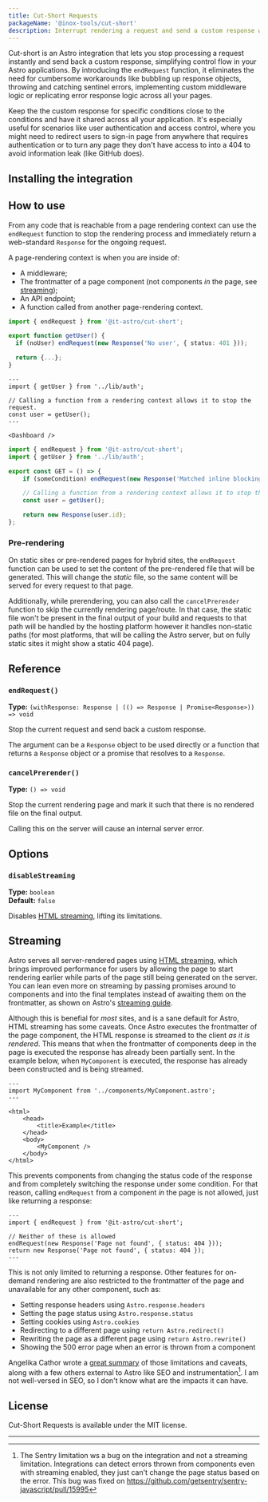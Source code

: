 ```yaml
---
title: Cut-Short Requests
packageName: '@inox-tools/cut-short'
description: Interrupt rendering a request and send a custom response while keeping your code organized.
---
```


Cut-short is an Astro integration that lets you stop processing a request instantly and send back a custom response, simplifying control flow in your Astro applications. By introducing the `endRequest` function, it eliminates the need for cumbersome workarounds like bubbling up response objects, throwing and catching sentinel errors, implementing custom middleware logic or replicating error response logic across all your pages.

Keep the the custom response for specific conditions close to the conditions and have it shared across all your application. It's especially useful for scenarios like user authentication and access control, where you might need to redirect users to sign-in page from anywhere that requires authentication or to turn any page they don't have access to into a 404 to avoid information leak (like GitHub does).

## Installing the integration


<InstallCmd />

## How to use

From any code that is reachable from a page rendering context can use the `endRequest` function to stop the rendering process and immediately return a web-standard `Response` for the ongoing request.

A page-rendering context is when you are inside of:

- A middleware;
- The frontmatter of a page component (not components _in_ the page, see [streaming](#streaming));
- An API endpoint;
- A function called from another page-rendering context.


<Tabs>
  <TabItem label="Common module">

```ts title="src/lib/auth.js"
import { endRequest } from '@it-astro/cut-short';

export function getUser() {
  if (noUser) endRequest(new Response('No user', { status: 401 }));

  return {...};
}
```

  </TabItem>
  <TabItem label="Page or Component">

```astro title="src/pages/dashboard.astro"
---
import { getUser } from '../lib/auth';

// Calling a function from a rendering context allows it to stop the request.
const user = getUser();
---

<Dashboard />
```

  </TabItem>
  <TabItem label="Endpoint">

```ts title="src/pages/userId.ts"
import { endRequest } from '@it-astro/cut-short';
import { getUser } from '../lib/auth';

export const GET = () => {
	if (someCondition) endRequest(new Response('Matched inline blocking condition'));

	// Calling a function from a rendering context allows it to stop the request.
	const user = getUser();

	return new Response(user.id);
};
```

  </TabItem>
</Tabs>

### Pre-rendering

On static sites or pre-rendered pages for hybrid sites, the `endRequest` function can be used to set the content of the pre-rendered file that will be generated. This will change the _static_ file, so the same content will be served for every request to that page.

Additionally, while prerendering, you can also call the `cancelPrerender` function to skip the currently rendering page/route. In that case, the static file won't be present in the final output of your build and requests to that path will be handled by the hosting platform however it handles non-static paths (for most platforms, that will be calling the Astro server, but on fully static sites it might show a static 404 page).

## Reference

### `endRequest()`

**Type:** `(withResponse: Response | (() => Response | Promise<Response>)) => void`

Stop the current request and send back a custom response.

The argument can be a `Response` object to be used directly or a function that returns a `Response` object or a promise that resolves to a `Response`.

### `cancelPrerender()`

**Type:** `() => void`

Stop the current rendering page and mark it such that there is no rendered file on the final output.

Calling this on the server will cause an internal server error.

## Options

### `disableStreaming`

**Type:** `boolean`  
**Default:** `false`

Disables [HTML streaming](#streaming), lifting its limitations. 

## Streaming

Astro serves all server-rendered pages using [HTML streaming], which brings improved performance for users by allowing the page to start rendering earlier while parts of the page still being generated on the server. You can lean even more on streaming by passing promises around to components and into the final templates instead of awaiting them on the frontmatter, as shown on Astro's [streaming guide].

[HTML streaming]: https://docs.astro.build/en/guides/on-demand-rendering/#html-streaming
[streaming guide]: https://docs.astro.build/en/recipes/streaming-improve-page-performance/

Although this is benefial for _most_ sites, and is a sane default for Astro, HTML streaming has some caveats. Once Astro executes the frontmatter of the page component, the HTML response is streamed to the client _as it is rendered_. This means that when the frontmatter of components deep in the page is executed the response has already been partially sent. In the example below, when `MyComponent` is executed, the response has already been constructed and is being streamed.

```astro title="src/pages/index.astro"
---
import MyComponent from '../components/MyComponent.astro';
---

<html>
	<head>
		<title>Example</title>
	</head>
	<body>
		<MyComponent />
	</body>
</html>
```

This prevents components from changing the status code of the response and from completely switching the response under some condition. For that reason, calling `endRequest` from a component _in_ the page is not allowed, just like returning a response:

```astro title="src/components/MyComponent.astro"
---
import { endRequest } from '@it-astro/cut-short';

// Neither of these is allowed
endRequest(new Response('Page not found', { status: 404 }));
return new Response('Page not found', { status: 404 });
---
```

This is not only limited to returning a response. Other features for on-demand rendering are also restricted to the frontmatter of the page and unavailable for any other component, such as:
- Setting response headers using `Astro.response.headers`
- Setting the page status using `Astro.response.status`
- Setting cookies using `Astro.cookies`
- Redirecting to a different page using `return Astro.redirect()`
- Rewriting the page as a different page using `return Astro.rewrite()`
- Showing the 500 error page when an error is thrown from a component

Angelika Cathor wrote a [great summary](https://angelika.me/2025/03/16/implications-of-astro-html-streaming/) of those limitations and caveats, along with a few others external to Astro like SEO and instrumentation[^1]. I am not well-versed in SEO, so I don't know what are the impacts it can have. 

[^1]: The Sentry limitation ws a bug on the integration and not a streaming limitation. Integrations can detect errors thrown from components even with streaming enabled, they just can't change the page status based on the error. This bug was fixed on https://github.com/getsentry/sentry-javascript/pull/15995

## License

Cut-Short Requests is available under the MIT license.

---
